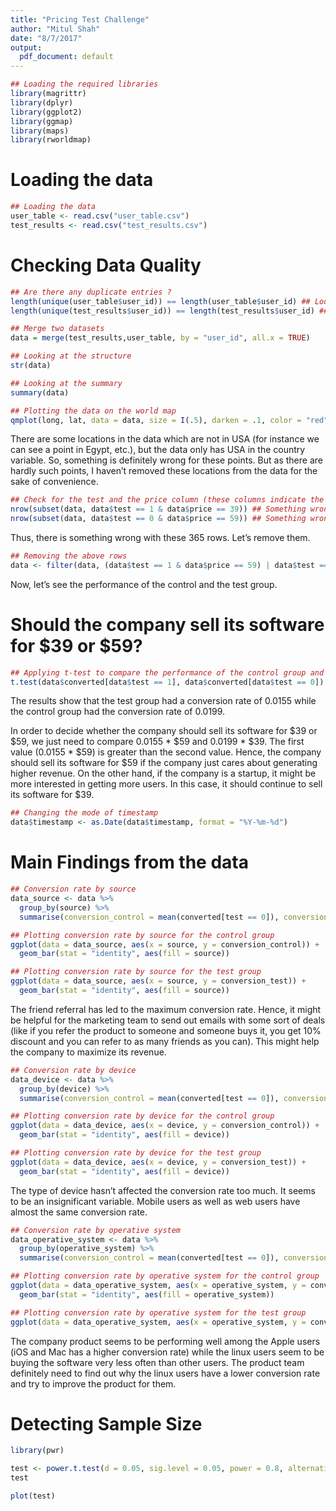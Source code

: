 ```yaml
---
title: "Pricing Test Challenge"
author: "Mitul Shah"
date: "8/7/2017"
output:
  pdf_document: default
---
```


```r

## Loading the required libraries
library(magrittr)
library(dplyr)
library(ggplot2)
library(ggmap)
library(maps)
library(rworldmap)

```


# Loading the data

```r

## Loading the data
user_table <- read.csv("user_table.csv")
test_results <- read.csv("test_results.csv")

```


# Checking Data Quality

```r

## Are there any duplicate entries ?
length(unique(user_table$user_id)) == length(user_table$user_id) ## Looks good!
length(unique(test_results$user_id)) == length(test_results$user_id) ## Looks good!

## Merge two datasets
data = merge(test_results,user_table, by = "user_id", all.x = TRUE)

## Looking at the structure
str(data)

## Looking at the summary
summary(data)

## Plotting the data on the world map
qmplot(long, lat, data = data, size = I(.5), darken = .1, color = "red") ## Something wrong!!

```

There are some locations in the data which are not in USA (for instance we can see a point in Egypt, etc.), but the data only has USA in the country variable. So, something is definitely wrong for these points. But as there are hardly such points, I haven’t removed these locations from the data for the sake of convenience. 


```r

## Check for the test and the price column (these columns indicate the same thing)
nrow(subset(data, data$test == 1 & data$price == 39)) ## Something wrong!
nrow(subset(data, data$test == 0 & data$price == 59)) ## Something wrong!

```

Thus, there is something wrong with these 365 rows. Let's remove them.

```r

## Removing the above rows
data <- filter(data, (data$test == 1 & data$price == 59) | data$test == 0 & data$price == 39)

```

Now, let's see the performance of the control and the test group.

# Should the company sell its software for $39 or $59?

```r

## Applying t-test to compare the performance of the control group and the test group
t.test(data$converted[data$test == 1], data$converted[data$test == 0])

```


The results show that the test group had a conversion rate of 0.0155 while the control group had the conversion rate of 0.0199.

In order to decide whether the company should sell its software for $39 or $59, we just need to compare 0.0155 * $59 and 0.0199 * $39. The first value (0.0155 * $59) is greater than the second value. Hence, the company should sell its software for $59 if the company just cares about generating higher revenue. On the other hand, if the company is a startup, it might be more interested in getting more users. In this case, it should continue to sell its software for $39. 

```r

## Changing the mode of timestamp
data$timestamp <- as.Date(data$timestamp, format = "%Y-%m-%d")

```

# Main Findings from the data

```r
## Conversion rate by source
data_source <- data %>% 
  group_by(source) %>% 
  summarise(conversion_control = mean(converted[test == 0]), conversion_test = mean(converted[test == 1])) 

```


```r

## Plotting conversion rate by source for the control group
ggplot(data = data_source, aes(x = source, y = conversion_control)) + 
  geom_bar(stat = "identity", aes(fill = source))

## Plotting conversion rate by source for the test group
ggplot(data = data_source, aes(x = source, y = conversion_test)) + 
  geom_bar(stat = "identity", aes(fill = source))

```

The friend referral has led to the maximum conversion rate. Hence, it might be helpful for the marketing team to send out emails with some sort of deals (like if you refer the product to someone and someone buys it, you get 10% discount and you can refer to as many friends as you can). This might help the company to maximize its revenue. 

```r

## Conversion rate by device
data_device <- data %>% 
  group_by(device) %>% 
  summarise(conversion_control = mean(converted[test == 0]), conversion_test = mean(converted[test == 1])) 

```

```r

## Plotting conversion rate by device for the control group
ggplot(data = data_device, aes(x = device, y = conversion_control)) + 
  geom_bar(stat = "identity", aes(fill = device))

## Plotting conversion rate by device for the test group
ggplot(data = data_device, aes(x = device, y = conversion_test)) + 
  geom_bar(stat = "identity", aes(fill = device))

```


The type of device hasn’t affected the conversion rate too much. It seems to be an insignificant variable. Mobile users as well as web users have almost the same conversion rate. 


```r

## Conversion rate by operative system
data_operative_system <- data %>% 
  group_by(operative_system) %>% 
  summarise(conversion_control = mean(converted[test == 0]), conversion_test = mean(converted[test == 1])) 

```


```r

## Plotting conversion rate by operative system for the control group
ggplot(data = data_operative_system, aes(x = operative_system, y = conversion_control)) + 
  geom_bar(stat = "identity", aes(fill = operative_system))

## Plotting conversion rate by operative system for the test group
ggplot(data = data_operative_system, aes(x = operative_system, y = conversion_test)) + geom_bar(stat = "identity", aes(fill = operative_system))

```


The company product seems to be performing well among the Apple users (iOS and Mac has a higher conversion rate) while the linux users seem to be buying the software very less often than other users. The product team definitely need to find out why the linux users have a lower conversion rate and try to improve the product for them. 


# Detecting Sample Size


```r

library(pwr)

test <- power.t.test(d = 0.05, sig.level = 0.05, power = 0.8, alternative = "two.sided")
test

plot(test)

```

